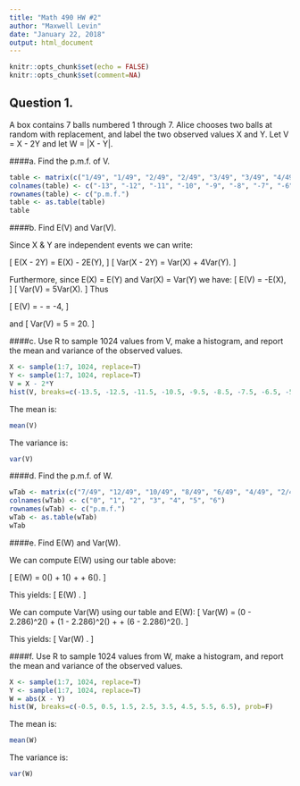 ```yaml
---
title: "Math 490 HW #2"
author: "Maxwell Levin"
date: "January 22, 2018"
output: html_document
---
```


```r
knitr::opts_chunk$set(echo = FALSE)
knitr::opts_chunk$set(comment=NA)
```

## Question 1.

A box contains 7 balls numbered 1 through 7. Alice chooses two balls at random with replacement, and label the two observed values X and Y. Let V = X - 2Y and let W = |X - Y|.



####a. Find the p.m.f. of V.

```r
table <- matrix(c("1/49", "1/49", "2/49", "2/49", "3/49", "3/49", "4/49", "3/49", "4/49", "3/49", "4/49", "3/49", "4/49", "3/49", "3/49", "2/49", "2/49", "1/49", "1/49"), ncol=19, byrow=TRUE)
colnames(table) <- c("-13", "-12", "-11", "-10", "-9", "-8", "-7", "-6", "-5", "-4", "-3", "-2", "-1", "0", "1", "2", "3", "4", "5")
rownames(table) <- c("p.m.f.")
table <- as.table(table)
table
```





####b. Find E(V) and Var(V).

Since X & Y are independent events we can write:
  
  \[
  E(X - 2Y) = E(X) - 2E(Y),
  \]
  \[
  Var(X - 2Y) = Var(X) + 4Var(Y).
  \]
  
Furthermore, since E(X) = E(Y) and Var(X) = Var(Y) we have:
  \[ 
  E(V) = -E(X),
  \]
  \[
  Var(V) = 5Var(X).
  \]
Thus 

\[
E(V) = -\frac{1 + 2 + \dots + 7}{7} = -4,
\]
  
and 
\[
Var(V) = 5\frac{(1 - 4)^2 + (2 - 4)^2 + \dots + (7 - 4)^2]}{7} = 20.
\]


####c. Use R to sample 1024 values from V, make a histogram, and report the mean and variance of the observed values.

```r
X <- sample(1:7, 1024, replace=T)
Y <- sample(1:7, 1024, replace=T)
V = X - 2*Y
hist(V, breaks=c(-13.5, -12.5, -11.5, -10.5, -9.5, -8.5, -7.5, -6.5, -5.5, -4.5, -3.5, -2.5, -1.5, -0.5, 0.5, 1.5, 2.5, 3.5, 4.5, 5.5), prob=F)
```

The mean is:
```r
mean(V)
```
The variance is:
```r
var(V)
```


####d. Find the p.m.f. of W.

```r
wTab <- matrix(c("7/49", "12/49", "10/49", "8/49", "6/49", "4/49", "2/49"), ncol=7, byrow=T) 
colnames(wTab) <- c("0", "1", "2", "3", "4", "5", "6")
rownames(wTab) <- c("p.m.f.")
wTab <- as.table(wTab)
wTab
```



####e. Find E(W) and Var(W).

We can compute E(W) using our table above:

\[
  E(W) = 0\left(\frac{7}{49}\right) + 1\left(\frac{12}{49}\right) + \dots + 6\left(\frac{2}{49}\right).
\]

This yields:
\[
  E(W) \approx 2.286.
\]

We can compute Var(W) using our table and E(W):
\[
  Var(W) = (0 - 2.286)^2\left(\frac{7}{49}\right) + (1 - 2.286)^2\left(\frac{12}{49}\right) + \dots + (6 - 2.286)^2\left(\frac{2}{49}\right).
\]

This yields:
\[
Var(W) \approx 2.776.
\]

####f. Use R to sample 1024 values from W, make a histogram, and report the mean and variance of the observed values.

```r
X <- sample(1:7, 1024, replace=T)
Y <- sample(1:7, 1024, replace=T)
W = abs(X - Y)
hist(W, breaks=c(-0.5, 0.5, 1.5, 2.5, 3.5, 4.5, 5.5, 6.5), prob=F)
```

The mean is:
```r
mean(W)
```
The variance is:
```r
var(W)
```




